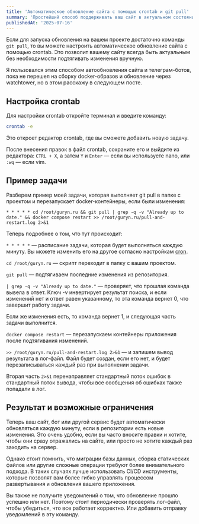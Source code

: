 ```yaml
---
title: 'Автоматическое обновление сайта с помощью crontab и git pull'
summary: 'Простейший способ поддерживать ваш сайт в актуальном состоянии'
publishedAt: '2025-07-16'
---
```


Если для запуска обновления на вашем проекте достаточно команды `git pull`, то вы можете настроить автоматическое обновление сайта с помощью crontab. Это позволит вашему сайту всегда быть актуальным без необходимости подтягивать изменения вручную.

Я пользовался этим способом автообновления сайта и телеграм-ботов, пока не перешел на сборку docker-образов и обновление через watchtower, но в этом расскажу в следующем посте.

## Настройка crontab

Для настройки crontab откройте терминал и введите команду:

```bash
crontab -e
```

Это откроет редактор crontab, где вы сможете добавить новую задачу.

После внесения правок в файл crontab, сохраните его и выйдите из редактора: `CTRL + X`, а затем `Y` и `Enter` — если вы используете nano, или `:wq` — если vim.

## Пример задачи

Разберем пример моей задачи, которая выполняет git pull в папке с проектом и перезапускает docker-контейнеры, если были изменения:

```
* * * * * cd /root/guryn.ru && git pull | grep -q -v "Already up to date." && docker compose restart >> /root/guryn.ru/pull-and-restart.log 2>&1
```

Теперь подробнее о том, что тут происходит:

`* * * * *` — расписание задачи, которая будет выполняться каждую минуту. Вы можете изменить его на другое согласно настройкам [cron](https://crontab.guru/).

`cd /root/guryn.ru` — скрипт переходит в папку с вашим проектом.

`git pull` — подтягиваем последние изменения из репозитория.

`| grep -q -v "Already up to date."` — проверяет, что прошлая команда вывела в ответ. Ключ -v инвертирует результат поиска, и если изменений нет и ответ равен указанному, то эта команда вернет 0, что завершит работу задачи.

Если же изменения есть, то команда вернет 1, и следующая часть задачи выполнится.

`docker compose restart` — перезапускаем контейнеры приложения после подтягивания изменений.

`>> /root/guryn.ru/pull-and-restart.log 2>&1` — и запишем вывод результата в лог-файл. Файл будет создан, если его нет, и будет перезаписываться каждый раз при выполнении задачи.

Вторая часть `2>&1` перенаправляет стандартный поток ошибок в стандартный поток вывода, чтобы все сообщения об ошибках также попадали в лог.

## Результат и возможные ограничения

Теперь ваш сайт, бот или другой сервис будет автоматически обновляться каждую минуту, если в репозитории есть новые изменения. Это очень удобно, если вы часто вносите правки и хотите, чтобы они сразу отражались на сайте, или просто не хотите каждый раз заходить на сервер.

Однако стоит помнить, что миграции базы данных, сборка статических файлов или другие сложные операции требуют более внимательного подхода. В таких случаях лучше использовать CI/CD инструменты, которые позволят вам более гибко управлять процессом развертывания и обновления вашего приложения.

Вы также не получите уведомлений о том, что обновление прошло успешно или нет. Поэтому стоит периодически проверять лог-файл, чтобы убедиться, что все работает корректно. Или добавить отправку уведомлений в эту команду.
